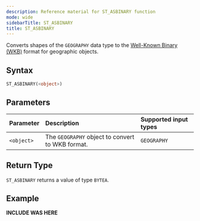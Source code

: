 ```yaml
---
description: Reference material for ST_ASBINARY function
mode: wide
sidebarTitle: ST_ASBINARY
title: ST_ASBINARY
---
```



Converts shapes of the `GEOGRAPHY` data type to the [Well-Known Binary (WKB)](https://en.wikipedia.org/wiki/Well-known_text_representation_of_geometry#Well-known_binary) format for geographic objects.

## Syntax


```sql
ST_ASBINARY(<object>)
```

## Parameters 


| Parameter | Description                                                                                                         | Supported input types |
| :--------- | :------------------------------------------------------------------------------------------------------------------- | :-------------------|
| `<object>`   | The `GEOGRAPHY` object to convert to WKB format. | `GEOGRAPHY` |

## Return Type
`ST_ASBINARY` returns a value of type `BYTEA`.

## Example


**INCLUDE WAS HERE**

